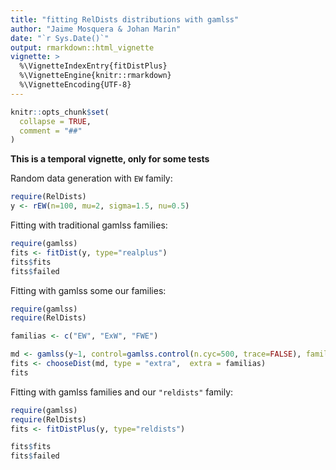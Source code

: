 ```yaml
---
title: "fitting RelDists distributions with gamlss"
author: "Jaime Mosquera & Johan Marin"
date: "`r Sys.Date()`"
output: rmarkdown::html_vignette
vignette: >
  %\VignetteIndexEntry{fitDistPlus}
  %\VignetteEngine{knitr::rmarkdown}
  %\VignetteEncoding{UTF-8}
---
```


```r
knitr::opts_chunk$set(
  collapse = TRUE,
  comment = "##"
)
```

**This is a temporal vignette, only for some tests**

Random data generation with `EW` family:

```r
require(RelDists)
y <- rEW(n=100, mu=2, sigma=1.5, nu=0.5)
```


Fitting with traditional gamlss families:

```r
require(gamlss)
fits <- fitDist(y, type="realplus")
fits$fits
fits$failed
```

Fitting with gamlss  some our  families:

```r
require(gamlss)
require(RelDists)

familias <- c("EW", "ExW", "FWE")

md <- gamlss(y~1, control=gamlss.control(n.cyc=500, trace=FALSE), family=NULL)
fits <- chooseDist(md, type = "extra",  extra = familias)
fits
```

Fitting with gamlss families and our `"reldists"` family:

```r
require(gamlss)
require(RelDists)
fits <- fitDistPlus(y, type="reldists")

fits$fits
fits$failed
```

